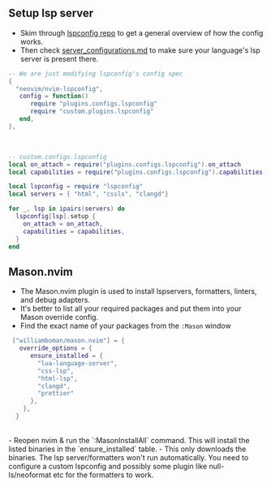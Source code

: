 ## Setup lsp server

- Skim through [lspconfig repo](https://github.com/neovim/nvim-lspconfig) to get a general overview of how the config works.
- Then check [server_configurations.md](https://github.com/neovim/nvim-lspconfig/blob/master/doc/server_configurations.md) to make sure your language's lsp server is present there.


```lua
-- We are just modifying lspconfig's config spec
{
  "neovim/nvim-lspconfig",
   config = function()
      require "plugins.configs.lspconfig"
      require "custom.plugins.lspconfig"
   end,
},
```
<br/>

```lua
-- custom.configs.lspconfig
local on_attach = require("plugins.configs.lspconfig").on_attach
local capabilities = require("plugins.configs.lspconfig").capabilities

local lspconfig = require "lspconfig"
local servers = { "html", "cssls", "clangd"}

for _, lsp in ipairs(servers) do
  lspconfig[lsp].setup {
    on_attach = on_attach,
    capabilities = capabilities,
  }
end
```
## Mason.nvim

- The Mason.nvim plugin is used to install lspservers, formatters, linters, and debug adapters. 
- It's better to list all your required packages and put them into your Mason override config.
- Find the exact name of your packages from the `:Mason` window

```lua
 ["williamboman/mason.nvim"] = {
   override_options = {
      ensure_installed = {
        "lua-language-server",
        "css-lsp",
        "html-lsp",
        "clangd",
        "prettier"
      },
    },
  }
```
<br/>
- Reopen nvim & run the `:MasonInstallAll` command. This will install the listed binaries in the `ensure_installed` table.
- This only downloads the binaries. The lsp server/formatters won't run automatically. You need to configure a custom lspconfig and possibly some plugin like null-ls/neoformat etc for the formatters to work.
